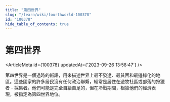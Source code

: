 ```yaml
---
title: "第四世界"
slug: "/learn/wiki/fourthworld-100378"
id: "100378"
hide_table_of_contents: true
---
```



# 第四世界

<ArticleMeta id={100378} updatedAt={'2023-09-26 13:58:47'} />
<div className='border-solid border-b border-t-0 my-4 border-[var(--ifm-color-gray-300)]' />

第四世界是一個過時的術語，用來描述世界上最不發達、最貧困和最邊緣化的地區。這些國家的許多居民沒有任何政治聯繫，經常是居住在遊牧社區或部落的狩獵者 - 採集者。他們可能是完全自給自足的，但在冷戰期間，根據他們的經濟表現，被指定為第四世界地位。
